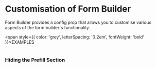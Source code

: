 
<Meta of={CustomisationStories} />

# Customisation of Form Builder
Form Builder provides a config prop that allows you to customise various aspects of the form builder's functionality.


<span style={{ color: 'grey', letterSpacing: '0.2em', fontWeight: 'bold' }}>EXAMPLES</span>
<br/><br/> 

### Hiding the Prefill Section
<Canvas of={CustomisationStories.HidePrefill} />